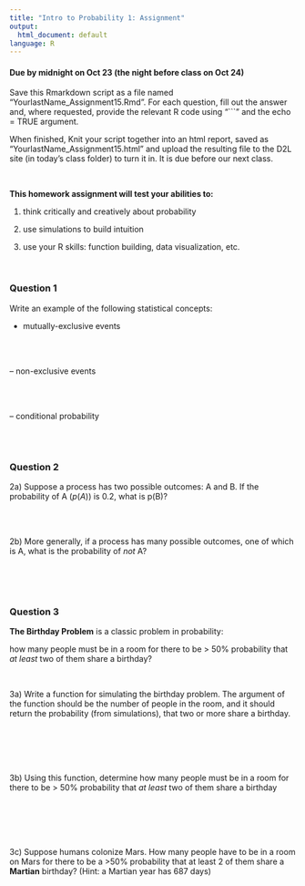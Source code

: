 ```yaml
---
title: "Intro to Probability 1: Assignment"
output:
  html_document: default
language: R
---
```


<!-- To render the assignment in Rmarkdown, enter the command below in the R console -->
<!-- rmarkdown::render("Class_15_Assignment.Rmd") -->

#### Due by midnight on Oct 23 (the night before class on Oct 24)

Save this Rmarkdown script as a file named “YourlastName_Assignment15.Rmd”. 
For each question, fill out the answer and, where requested, 
provide the relevant R code using "```" and the echo = TRUE argument.

When finished, Knit your script together into an html report, 
saved as “YourlastName_Assignment15.html” and upload the 
resulting file to the D2L site (in today’s class folder) to turn it in. 
It is due before our next class.

\

**This homework assignment will test your abilities to:**

1. think critically and creatively about probability

2. use simulations to build intuition

3. use your R skills: function building, data visualization, etc.

\

### Question 1

Write an example of the following statistical concepts:

 - mutually-exclusive events
 
 \
 \
 
 -- non-exclusive events
 
 \
 \
 
 -- conditional probability
 
 \
 \
 
 

### Question 2

2a) Suppose a process has two possible outcomes: A and B.
If the probability of A ($p(A)$) is 0.2, what is p(B)?

\
\

2b) More generally, if a process has many possible outcomes, 
one of which is A, what is the probability of _not_ A?

\
\
\


### Question 3

**The Birthday Problem** is a classic problem in probability:

how many people must be in a room for there to be > 50% probability 
that _at least_ two of them share a birthday?

\

3a) Write a function for simulating the birthday problem. 
The argument of the function should be the number of people in the room, 
and it should return the probability (from simulations), that two or more 
share a birthday.

\
\
\
\

3b) Using this function, determine how many people must be in a room for 
there to be > 50% probability that _at least_ two of them share a birthday

\
\
\
\

3c) Suppose humans colonize Mars.  How many people have to be in a room 
on Mars for there to be a >50% probability that at least 2 of them share 
a **Martian** birthday? (Hint: a Martian year has 687 days)

\
\
\
\